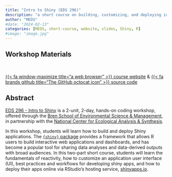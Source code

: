 ```yaml
---
title: "Intro to Shiny (EDS 296)"
description: "a short course on building, customizing, and deploying interactive dashboards using R `{shiny}`"
author: "MEDS"
#date: "2024-02-13"
categories: [MEDS, short-course, website, slides, Shiny, R]
#image: "image.jpg"
---
```


## Workshop Materials

<br>

::: {.center-text .body-text-l}
[{{< fa window-maximize title="a web browser" >}} course website](https://ucsb-meds.github.io/EDS-296-Intro-to-Shiny/){target="_blank"} & [{{< fa brands github title="The GitHub octocat icon" >}} source code](https://github.com/UCSB-MEDS/EDS-296-Intro-to-Shiny){target="_blank"}
:::

## Abstract

[EDS 296 - Intro to Shiny](https://bren.ucsb.edu/courses/eds-296-1f) is a 2-unit, 2-day, hands-on coding workshop, offered through the [Bren School of Environmental Science & Management](https://bren.ucsb.edu/), in partnership with the [National Center for Ecological Analysis & Synthesis](https://www.nceas.ucsb.edu/).

In this workshop, students will learn how to build and deploy Shiny applications. The [`{shiny}` package](https://shiny.posit.co/) provides a framework that allows R users to build interactive web applications and dashboards, and has become a popular tool for sharing data analyses and data-derived outputs with broad audiences. In this two-part short course, students will learn the fundamentals of reactivity, how to customize an application user interface (UI), best practices and workflows for developing shiny apps, and how to deploy their apps online via RStudio’s hosting service, [shinyapps.io](https://www.shinyapps.io/).